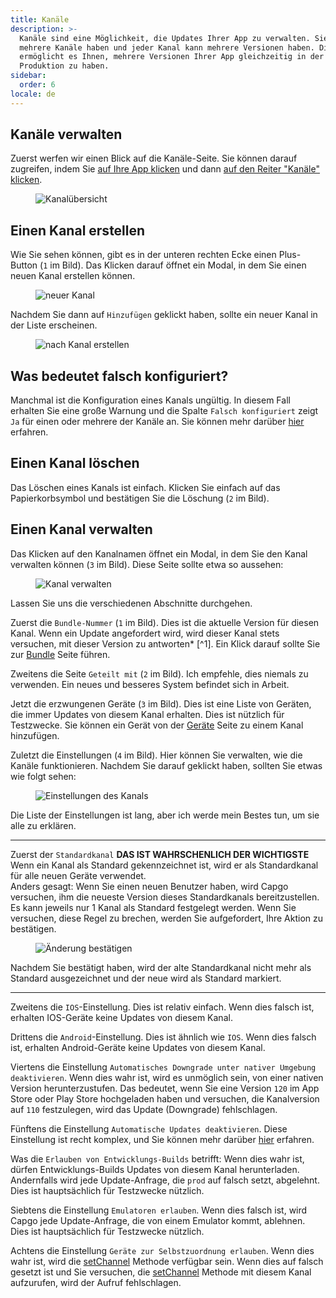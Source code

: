 ```yaml
---
title: Kanäle
description: >-
  Kanäle sind eine Möglichkeit, die Updates Ihrer App zu verwalten. Sie können
  mehrere Kanäle haben und jeder Kanal kann mehrere Versionen haben. Dies
  ermöglicht es Ihnen, mehrere Versionen Ihrer App gleichzeitig in der
  Produktion zu haben.
sidebar:
  order: 6
locale: de
---
```


## Kanäle verwalten

Zuerst werfen wir einen Blick auf die Kanäle-Seite. Sie können darauf zugreifen, indem Sie [auf Ihre App klicken](/docs/webapp/main-page) und dann [auf den Reiter "Kanäle" klicken](/docs/webapp/main-app-page).

<figure><img src="/channelswebp" alt="Kanalübersicht" /><figcaption></figcaption></figure>

## Einen Kanal erstellen

Wie Sie sehen können, gibt es in der unteren rechten Ecke einen Plus-Button (`1` im Bild). Das Klicken darauf öffnet ein Modal, in dem Sie einen neuen Kanal erstellen können.
<figure><img style="margin-left: auto; margin-right: auto" src="/new_channel_modalwebp" alt="neuer Kanal" /><figcaption></figcaption></figure>

Nachdem Sie dann auf `Hinzufügen` geklickt haben, sollte ein neuer Kanal in der Liste erscheinen.
<figure><img src="/post-channel-createwebp" alt="nach Kanal erstellen" /><figcaption></figcaption></figure>

## Was bedeutet falsch konfiguriert?
Manchmal ist die Konfiguration eines Kanals ungültig. In diesem Fall erhalten Sie eine große Warnung und die Spalte `Falsch konfiguriert` zeigt `Ja` für einen oder mehrere der Kanäle an.
Sie können mehr darüber [hier](/docs/cli/commands/#disable-updates-strategy) erfahren.

## Einen Kanal löschen

Das Löschen eines Kanals ist einfach. Klicken Sie einfach auf das Papierkorbsymbol und bestätigen Sie die Löschung (`2` im Bild).

## Einen Kanal verwalten

Das Klicken auf den Kanalnamen öffnet ein Modal, in dem Sie den Kanal verwalten können (`3` im Bild).
Diese Seite sollte etwa so aussehen:

<figure><img src="/manage_channel_mainwebp" alt="Kanal verwalten" /><figcaption></figcaption></figure>

Lassen Sie uns die verschiedenen Abschnitte durchgehen.

Zuerst die `Bundle-Nummer` (`1` im Bild). Dies ist die aktuelle Version für diesen Kanal. Wenn ein Update angefordert wird, wird dieser Kanal stets versuchen, mit dieser Version zu antworten* [^1].
Ein Klick darauf sollte Sie zur [Bundle](/docs/webapp/bundles/) Seite führen.

Zweitens die Seite `Geteilt mit` (`2` im Bild). Ich empfehle, dies niemals zu verwenden. Ein neues und besseres System befindet sich in Arbeit.

Jetzt die erzwungenen Geräte (`3` im Bild). Dies ist eine Liste von Geräten, die immer Updates von diesem Kanal erhalten. Dies ist nützlich für Testzwecke. Sie können ein Gerät von der [Geräte](/docs/webapp/devices/) Seite zu einem Kanal hinzufügen.

Zuletzt die Einstellungen (`4` im Bild). Hier können Sie verwalten, wie die Kanäle funktionieren.
Nachdem Sie darauf geklickt haben, sollten Sie etwas wie folgt sehen:

<figure><img src="/channel_settingswebp" alt="Einstellungen des Kanals" /><figcaption></figcaption></figure>

Die Liste der Einstellungen ist lang, aber ich werde mein Bestes tun, um sie alle zu erklären.

---
Zuerst der `Standardkanal` **DAS IST WAHRSCHENLICH DER WICHTIGSTE**\
Wenn ein Kanal als Standard gekennzeichnet ist, wird er als Standardkanal für alle neuen Geräte verwendet.\
Anders gesagt: Wenn Sie einen neuen Benutzer haben, wird Capgo versuchen, ihm die neueste Version dieses Standardkanals bereitzustellen.
Es kann jeweils nur 1 Kanal als Standard festgelegt werden. Wenn Sie versuchen, diese Regel zu brechen, werden Sie aufgefordert, Ihre Aktion zu bestätigen.

<figure><img style="margin-left: auto; margin-right: auto" src="/confirm-make-defaultwebp" alt="Änderung bestätigen" /><figcaption></figcaption></figure>

Nachdem Sie bestätigt haben, wird der alte Standardkanal nicht mehr als Standard ausgezeichnet und der neue wird als Standard markiert.

---
Zweitens die `IOS`-Einstellung. Dies ist relativ einfach. Wenn dies falsch ist, erhalten IOS-Geräte keine Updates von diesem Kanal.

Drittens die `Android`-Einstellung. Dies ist ähnlich wie `IOS`. Wenn dies falsch ist, erhalten Android-Geräte keine Updates von diesem Kanal.

Viertens die Einstellung `Automatisches Downgrade unter nativer Umgebung deaktivieren`. Wenn dies wahr ist, wird es unmöglich sein, von einer nativen Version herunterzustufen. Das bedeutet, wenn Sie eine Version `120` im App Store oder Play Store hochgeladen haben und versuchen, die Kanalversion auf `110` festzulegen, wird das Update (Downgrade) fehlschlagen.

Fünftens die Einstellung `Automatische Updates deaktivieren`. Diese Einstellung ist recht komplex, und Sie können mehr darüber [hier](/docs/cli/commands/#disable-updates-strategy) erfahren.

Was die `Erlauben von Entwicklungs-Builds` betrifft: Wenn dies wahr ist, dürfen Entwicklungs-Builds Updates von diesem Kanal herunterladen. Andernfalls wird jede Update-Anfrage, die `prod` auf falsch setzt, abgelehnt. Dies ist hauptsächlich für Testzwecke nützlich.

Siebtens die Einstellung `Emulatoren erlauben`. Wenn dies falsch ist, wird Capgo jede Update-Anfrage, die von einem Emulator kommt, ablehnen. Dies ist hauptsächlich für Testzwecke nützlich.

Achtens die Einstellung `Geräte zur Selbstzuordnung erlauben`. Wenn dies wahr ist, wird die [setChannel](docs/plugin/api/#setchannel) Methode verfügbar sein. Wenn dies auf falsch gesetzt ist und Sie versuchen, die [setChannel](docs/plugin/api/#setchannel) Methode mit diesem Kanal aufzurufen, wird der Aufruf fehlschlagen.